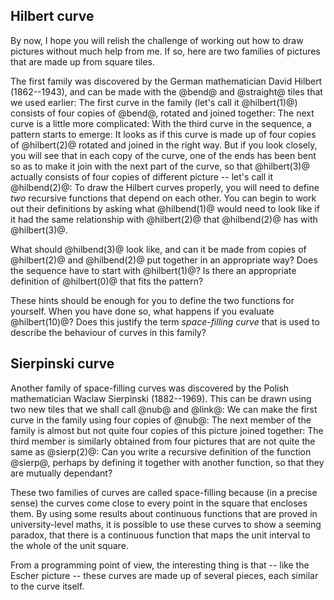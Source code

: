 <!--Worksheet 7: Space-filling curves-->
==Hilbert curve==
By now, I hope you will relish the challenge of working out how to
draw pictures without much help from me.
If so, here are two families of pictures that are made up from square
tiles.

The first family was discovered by the German mathematician David
Hilbert (1862--1943), and can be made with the @bend@ and
@straight@ tiles that we used earlier:
{{GeomPic|7010|bend|*}}
{{GeomPic|7020|straight|*}}
The first curve in the family (let's call it
@hilbert(1)@) consists of four copies of @bend@,
rotated and joined together:
{{GeomPic|7030|hilbert(1)|*}}
The next curve is a little more complicated:
{{GeomPic|7040|hilbert(2)|*}}
With the third curve in the sequence, a pattern starts to
emerge:
{{GeomPic|7050|hilbert(3)|*}}
It looks as if this curve is made up of four copies of
@hilbert(2)@ rotated and joined in the right way.
But if you look closely, you will see that in each copy of the curve,
one of the ends has been bent so as to make it join with the next part
of the curve, so that @hilbert(3)@ actually consists of
four copies of different picture -- let's call it
@hilbend(2)@:
{{GeomPic|7060|hilbend(2)|*}}
To draw the Hilbert curves properly, you will need to define
<i>two</i> recursive functions that depend on each other.  You can
begin to work out their definitions by asking what
@hilbend(1)@ would need to look like if it had the same
relationship with @hilbert(2)@ that @hilbend(2)@
has with @hilbert(3)@.

What should @hilbend(3)@ look like, and can it be made
from copies of @hilbert(2)@ and @hilbend(2)@ put
together in an appropriate way?
Does the sequence have to start with @hilbert(1)@?  Is there an
appropriate definition of @hilbert(0)@ that fits the pattern?

These hints should be enough for you to define the two functions
for yourself.  When you have done so, what happens if you evaluate
@hilbert(10)@?  Does this 
justify the term <i>space-filling curve</i> that is used to describe
the behaviour of curves in this family?

==Sierpinski curve==

Another family of space-filling curves was discovered by the Polish
mathematician Waclaw Sierpinski (1882--1969).  This can be drawn using
two new tiles that we shall call @nub@ and @link@:
{{GeomPic|7100|nub|*}}
{{GeomPic|7110|link|*}}
We can make the first curve in the family using four copies of @nub@:
{{GeomPic|7120|sierp(1)|*}}
The next member of the family is almost but not quite four copies
of this picture joined together:
{{GeomPic|7130|sierp(2)|*}}
The third member is similarly obtained from four pictures that are
not quite the same as @sierp(2)@:
{{GeomPic|7140|sierp(3)|*}}
Can you write a recursive definition of the function @sierp@,
perhaps by defining it together with another function, so that they
are mutually dependant?

These two families of curves are called space-filling because (in a
precise sense) the curves come close to every point in the square that
encloses them.  By using some results about continuous functions that
are proved in university-level maths, it is possible to use these
curves to show a seeming paradox, that there is a continuous function
that maps the unit interval to the whole of the unit square.

From a programming point of view, the interesting thing is that --
like the Escher picture -- these curves are made up of several pieces,
each similar to the curve itself.

